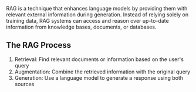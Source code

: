 <Card title="What is Retrieval-Augmented Generation?" icon="lightbulb">

RAG is a technique that enhances language models by providing them with relevant external information during generation. Instead of relying solely on training data, RAG systems can access and reason over up-to-date information from knowledge bases, documents, or databases.

## The RAG Process

1. Retrieval: Find relevant documents or information based on the user's query
2. Augmentation: Combine the retrieved information with the original query
3. Generation: Use a language model to generate a response using both sources

</Card>
